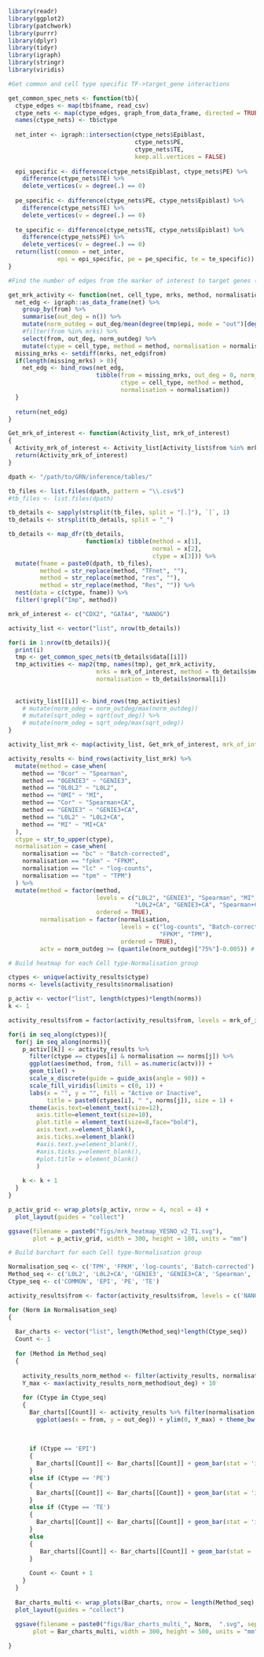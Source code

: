 ```r
library(readr)
library(ggplot2)
library(patchwork)
library(purrr)
library(dplyr)
library(tidyr)
library(igraph)
library(stringr)
library(viridis)
```

```r
#Get common and cell type specific TF->target_gene interactions

get_common_spec_nets <- function(tb){
  ctype_edges <- map(tb$fname, read_csv)
  ctype_nets <- map(ctype_edges, graph_from_data_frame, directed = TRUE)
  names(ctype_nets) <- tb$ctype
  
  net_inter <- igraph::intersection(ctype_nets$Epiblast, 
                                    ctype_nets$PE, 
                                    ctype_nets$TE, 
                                    keep.all.vertices = FALSE)
  
  epi_specific <- difference(ctype_nets$Epiblast, ctype_nets$PE) %>% 
    difference(ctype_nets$TE) %>% 
    delete_vertices(v = degree(.) == 0)
  
  pe_specific <- difference(ctype_nets$PE, ctype_nets$Epiblast) %>% 
    difference(ctype_nets$TE) %>% 
    delete_vertices(v = degree(.) == 0)
  
  te_specific <- difference(ctype_nets$TE, ctype_nets$Epiblast) %>% 
    difference(ctype_nets$PE) %>% 
    delete_vertices(v = degree(.) == 0)
  return(list(common = net_inter, 
              epi = epi_specific, pe = pe_specific, te = te_specific))
}
```

```r
#Find the number of edges from the marker of interest to target genes (out_degree)

get_mrk_activity <- function(net, cell_type, mrks, method, normalisation){
  net_edg <- igraph::as_data_frame(net) %>% 
    group_by(from) %>% 
    summarise(out_deg = n()) %>%
    mutate(norm_outdeg = out_deg/mean(degree(tmp$epi, mode = "out")[degree(tmp$epi, mode = "out")>0], trim = 0.25)) %>% #Normalize the out degree by using the mean of out degrees within the IQR
    #filter(from %in% mrks) %>% 
    select(from, out_deg, norm_outdeg) %>% 
    mutate(ctype = cell_type, method = method, normalisation = normalisation)
  missing_mrks <- setdiff(mrks, net_edg$from)
  if(length(missing_mrks) > 0){
    net_edg <- bind_rows(net_edg, 
                         tibble(from = missing_mrks, out_deg = 0, norm_outdeg = 0,
                                ctype = cell_type, method = method, 
                                normalisation = normalisation))
  }
  
  return(net_edg)
}
```

```r
Get_mrk_of_interest <- function(Activity_list, mrk_of_interest)
{
  Activity_mrk_of_interest <- Activity_list[Activity_list$from %in% mrk_of_interest,]
  return(Activity_mrk_of_interest)
}
```

```r
dpath <- "/path/to/GRN/inference/tables/"

tb_files <- list.files(dpath, pattern = "\\.csv$")
#tb_files <- list.files(dpath)

tb_details <- sapply(strsplit(tb_files, split = "[.]"), `[`, 1)
tb_details <- strsplit(tb_details, split = "_")

tb_details <- map_dfr(tb_details, 
                      function(x) tibble(method = x[1],
                                         normal = x[2],
                                         ctype = x[3])) %>% 
  mutate(fname = paste0(dpath, tb_files),
         method = str_replace(method, "TFnet", ""),
         method = str_replace(method, "res", ""),
         method = str_replace(method, "Res", "")) %>% 
  nest(data = c(ctype, fname)) %>% 
  filter(!grepl("Imp", method))
```

```r
mrk_of_interest <- c("CDX2", "GATA4", "NANOG")
```

```r
activity_list <- vector("list", nrow(tb_details))

for(i in 1:nrow(tb_details)){
  print(i)
  tmp <- get_common_spec_nets(tb_details$data[[i]])
  tmp_activities <- map2(tmp, names(tmp), get_mrk_activity, 
                         mrks = mrk_of_interest, method = tb_details$method[i],
                         normalisation = tb_details$normal[i])
  
  
  activity_list[[i]] <- bind_rows(tmp_activities) 
    # mutate(norm_odeg = norm_outdeg/max(norm_outdeg))
    # mutate(sqrt_odeg = sqrt(out_deg)) %>% 
    # mutate(norm_odeg = sqrt_odeg/max(sqrt_odeg))
}
```

```r
activity_list_mrk <- map(activity_list, Get_mrk_of_interest, mrk_of_interest = mrk_of_interest)

activity_results <- bind_rows(activity_list_mrk) %>% 
  mutate(method = case_when(
    method == "0cor" ~ "Spearman",
    method == "0GENIE3" ~ "GENIE3",
    method == "0L0L2" ~ "L0L2",
    method == "0MI" ~ "MI",
    method == "Cor" ~ "Spearman+CA",
    method == "GENIE3" ~ "GENIE3+CA",
    method == "L0L2" ~ "L0L2+CA",
    method == "MI" ~ "MI+CA"
  ),
  ctype = str_to_upper(ctype),
  normalisation = case_when(
    normalisation == "bc" ~ "Batch-corrected",
    normalisation == "fpkm" ~ "FPKM",
    normalisation == "lc" ~ "log-counts",
    normalisation == "tpm" ~ "TPM")
  ) %>% 
  mutate(method = factor(method, 
                         levels = c("L0L2", "GENIE3", "Spearman", "MI",
                                    "L0L2+CA", "GENIE3+CA", "Spearman+CA", "MI+CA"),
                         ordered = TRUE),
         normalisation = factor(normalisation, 
                                levels = c("log-counts", "Batch-corrected", 
                                           "FPKM", "TPM"),
                                ordered = TRUE),
         actv = norm_outdeg >= (quantile(norm_outdeg)["75%"]-0.005)) # actv TRUE if normalized out-degree larger than 75% percentile
```

```r
# Build heatmap for each Cell type-Normalisation group

ctypes <- unique(activity_results$ctype)
norms <- levels(activity_results$normalisation)

p_activ <- vector("list", length(ctypes)*length(norms))
k <- 1

activity_results$from = factor(activity_results$from, levels = mrk_of_interest)

for(i in seq_along(ctypes)){
  for(j in seq_along(norms)){
    p_activ[[k]] <- activity_results %>% 
      filter(ctype == ctypes[i] & normalisation == norms[j]) %>% 
      ggplot(aes(method, from, fill = as.numeric(actv))) +
      geom_tile() +
      scale_x_discrete(guide = guide_axis(angle = 90)) +
      scale_fill_viridis(limits = c(0, 1)) +
      labs(x = "", y = "", fill = "Active or Inactive",
           title = paste0(ctypes[i], " ", norms[j]), size = 1) +
      theme(axis.text=element_text(size=12),
        axis.title=element_text(size=10), 
        plot.title = element_text(size=8,face="bold"),
        axis.text.x=element_blank(),
        axis.ticks.x=element_blank()
        #axis.text.y=element_blank(),
        #axis.ticks.y=element_blank(),
        #plot.title = element_blank()
        )
    
    k <- k + 1
  }
}

p_activ_grid <- wrap_plots(p_activ, nrow = 4, ncol = 4) + 
  plot_layout(guides = "collect") 

ggsave(filename = paste0("figs/mrk_heatmap_YESNO_v2_T1.svg"), 
       plot = p_activ_grid, width = 300, height = 180, units = "mm")
```

```r
# Build barchart for each Cell type-Normalisation group

Normalisation_seq <- c('TPM', 'FPKM', 'log-counts', 'Batch-corrected')
Method_seq <- c('L0L2', 'L0L2+CA', 'GENIE3', 'GENIE3+CA', 'Spearman', 'Spearman+CA', 'MI', 'MI+CA')
Ctype_seq <- c('COMMON', 'EPI', 'PE', 'TE')

activity_results$from <- factor(activity_results$from, levels = c('NANOG', 'GATA4', 'CDX2'))

for (Norm in Normalisation_seq)
{
  
  Bar_charts <- vector("list", length(Method_seq)*length(Ctype_seq))
  Count <- 1
  
  for (Method in Method_seq)
  {
    
    activity_results_norm_method <- filter(activity_results, normalisation == Norm & method == Method)
    Y_max <- max(activity_results_norm_method$out_deg) + 10
    
    for (Ctype in Ctype_seq)
    {
      Bar_charts[[Count]] <- activity_results %>% filter(normalisation == Norm & method == Method & ctype == Ctype) %>% 
        ggplot(aes(x = from, y = out_deg)) + ylim(0, Y_max) + theme_bw() + theme(axis.text.x=element_blank(), 
                                                                                 axis.title=element_blank(),
                                                                                 axis.text.y=element_text(size=13))
      
      if (Ctype == 'EPI')
      {
        Bar_charts[[Count]] <- Bar_charts[[Count]] + geom_bar(stat = 'identity', fill = '#009c00')
      }
      else if (Ctype == 'PE')
      {
        Bar_charts[[Count]] <- Bar_charts[[Count]] + geom_bar(stat = 'identity', fill = '#ff284b')
      }
      else if (Ctype == 'TE')
      {
        Bar_charts[[Count]] <- Bar_charts[[Count]] + geom_bar(stat = 'identity', fill = '#287dff')
      }
      else
      {
         Bar_charts[[Count]] <- Bar_charts[[Count]] + geom_bar(stat = 'identity')
      }
      
      Count <- Count + 1
    }
  }
  
  Bar_charts_multi <- wrap_plots(Bar_charts, nrow = length(Method_seq), ncol = length(Ctype_seq)) + 
  plot_layout(guides = "collect") 
  
  ggsave(filename = paste0("figs/Bar_charts_multi_", Norm,  ".svg", sep = ""), 
       plot = Bar_charts_multi, width = 300, height = 500, units = "mm")

}
```




